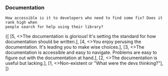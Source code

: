
<Content>
    <h3 className="subtitle is-5">Documentation</h3>

    How accessible is it to developers who need to find some fix? Does it rank high when
    people search for help using their library?
</Content>

<Review>
    {[
        [5, <>The documentation is glorious! It's setting the standard for how documentation should be written.</>],
        [4, <>You enjoy perusing the documentation. It's leading you to make wise choices.</>],
        [3, <>The documentation is accessible and easy to navigate. Problems are easy to figure out with the
            documentation at hand.</>],
        [2, <>The documentation is useful but lacking.</>],
        [1, <>Non-existent or "What were the devs thinking?"</>],
    ]}
</Review>